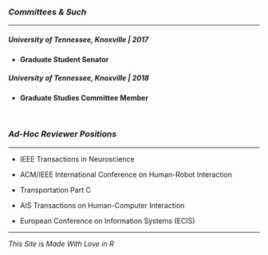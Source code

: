 <link rel="stylesheet" href="styles.css" type="text/css">

<link rel="stylesheet" href="https://cdnjs.cloudflare.com/ajax/libs/font-awesome/4.7.0/css/font-awesome.min.css">


### *Committees & Such*

---

##### University of Tennessee, Knoxville | 2017

- **Graduate Student Senator**


##### University of Tennessee, Knoxville | 2018

- **Graduate Studies Committee Member**


<br>

### *Ad-Hoc Reviewer Positions*

---

- IEEE Transactions in Neuroscience 

- ACM/IEEE International Conference on Human-Robot Interaction

- Transportation Part C

- AIS Transactions on Human-Computer Interaction

- European Conference on Information Systems (ECIS)

---



*This Site is Made With Love in R*
